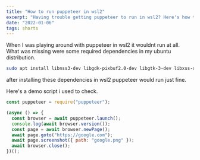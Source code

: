 ```yaml
---
title: "How to run puppeteer in wsl2"
excerpt: "Having trouble getting puppeteer to run in wsl2? Here's how to get started."
date: "2022-01-06"
tags: shorts
---
```


When I was playing around with puppeteer in wsl2 it wouldnt run at all. What was missing were some required dependencies in my ubuntu distribution.

```bash
sudo apt install libnss3-dev libgdk-pixbuf2.0-dev libgtk-3-dev libxss-dev
```

after installing these dependencies in wsl2 puppeteer would run just fine.

Here's a demo script i used to check.

```javascript
const puppeteer = require("puppeteer");

(async () => {
  const browser = await puppeteer.launch();
  console.log(await browser.version());
  const page = await browser.newPage();
  await page.goto("https://google.com");
  await page.screenshot({ path: "google.png" });
  await browser.close();
})();
```
